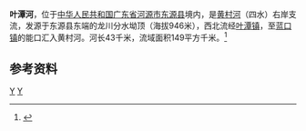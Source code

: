 {{Infobox River
  | river_name      = 叶潭河
  | image_name      =
  | image_size      = 
  | caption         = 
  | origin          = [[广东省|广东省]][[东源县|东源县]]东端龙川分水坳顶
  | mouth           = 广东省东源县[[蓝口镇|蓝口镇]]能口[[黄村河_(东江)|黄村河]]
  | basin_countries = 广东省东源县
  | length          = 43 km
  | elevation       = 
  | mouth_elevation = 
  | discharge       = 
  | watershed       = 149 km<sup>2</sup>
}}
'''叶潭河'''，位于[[中华人民共和国|中华人民共和国]][[广东省|广东省]][[河源市|河源市]][[东源县|东源县]]境内，是[[黄村河_(东江)|黄村河]]（四水）右岸支流，发源于东源县东端的龙川分水坳顶（海拔946米），西北流经[[叶潭镇|叶潭镇]]，至[[蓝口镇|蓝口镇]]的能口汇入黄村河。河长43千米，流域面积149平方千米。<ref name="中国河湖大典">{{cite book zh |author=《[[中国河湖大典|中国河湖大典]]》编纂委员会 |title=《中国河湖大典·珠江卷》 |format=M |edition=1 |location=北京 |publisher=中国水利水电出版社 |date=2013年1月 |pages=265页 |id= ISBN 978-7-5170-0561-2}}</ref>

==参考资料==
{{reflist}}

[[Category:东江水系|Y]]
[[Category:广东河流|Y]]